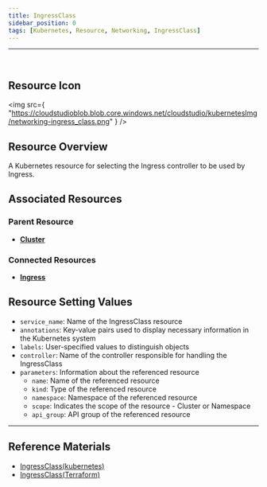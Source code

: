 ```yaml
---
title: IngressClass
sidebar_position: 0
tags: [Kubernetes, Resource, Networking, IngressClass]
---
```



<hr />
<br />


## Resource Icon

<img
    src={
        "https://cloudstudioblob.blob.core.windows.net/cloudstudio/kubernetesImg/networking-ingress_class.png"
    }
/>

## Resource Overview

A Kubernetes resource for selecting the Ingress controller to be used by Ingress.

## Associated Resources

### Parent Resource

-   [**Cluster**](https://docs.cstudio.app/en/docs/resource/kubernetes/Base/Cluster)



### Connected Resources

-   [**Ingress**](https://docs.cstudio.app/en/docs/resource/kubernetes/Networking/Ingress)



## Resource Setting Values

-   `service_name`: Name of the IngressClass resource
-   `annotations`: Key-value pairs used to display necessary information in the Kubernetes system
-   `labels`: User-specified values to distinguish objects
-   `controller`: Name of the controller responsible for handling the IngressClass
-   `parameters`: Information about the referenced resource
    -   `name`: Name of the referenced resource
    -   `kind`: Type of the referenced resource
    -   `namespace`: Namespace of the referenced resource
    -   `scope`: Indicates the scope of the resource - Cluster or Namespace
    -   `api_group`: API group of the referenced resource

---

## Reference Materials

-   [IngressClass(kubernetes)](https://kubernetes.io/docs/concepts/services-networking/ingress/#ingress-class)
-   [IngressClass(Terraform)](https://registry.terraform.io/providers/hashicorp/kubernetes/latest/docs/resources/ingress_class)
